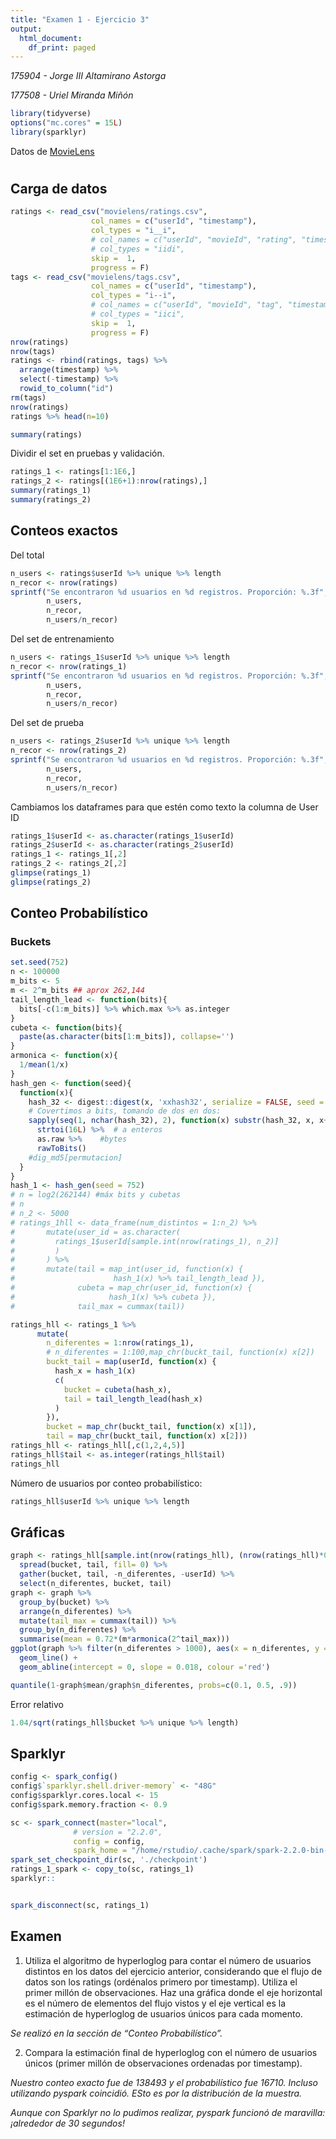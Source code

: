 ```yaml
---
title: "Examen 1 - Ejercicio 3"
output:
  html_document:
    df_print: paged
---
```


_175904 - Jorge III Altamirano Astorga_

_177508 - Uriel Miranda Miñón_

```r
library(tidyverse)
options("mc.cores" = 15L)
library(sparklyr)
```


Datos de [MovieLens](http://movielens.org/)

# {.tabset}

## Carga de datos


```r
ratings <- read_csv("movielens/ratings.csv", 
                  col_names = c("userId", "timestamp"),
                  col_types = "i__i", 
                  # col_names = c("userId", "movieId", "rating", "timestamp"),
                  # col_types = "iidi",
                  skip =  1,
                  progress = F) 
tags <- read_csv("movielens/tags.csv", 
                  col_names = c("userId", "timestamp"),
                  col_types = "i--i", 
                  # col_names = c("userId", "movieId", "tag", "timestamp"),
                  # col_types = "iici",
                  skip =  1,
                  progress = F) 
nrow(ratings)
nrow(tags)
ratings <- rbind(ratings, tags) %>% 
  arrange(timestamp) %>%
  select(-timestamp) %>%
  rowid_to_column("id")
rm(tags)
nrow(ratings)
ratings %>% head(n=10)
```

```r
summary(ratings)
```

Dividir el set en pruebas y validación.

```r
ratings_1 <- ratings[1:1E6,]
ratings_2 <- ratings[(1E6+1):nrow(ratings),]
summary(ratings_1)
summary(ratings_2)
```

## Conteos exactos

Del total

```r
n_users <- ratings$userId %>% unique %>% length
n_recor <- nrow(ratings)
sprintf("Se encontraron %d usuarios en %d registros. Proporción: %.3f",
        n_users,
        n_recor,
        n_users/n_recor)
```

Del set de entrenamiento

```r
n_users <- ratings_1$userId %>% unique %>% length
n_recor <- nrow(ratings_1)
sprintf("Se encontraron %d usuarios en %d registros. Proporción: %.3f",
        n_users,
        n_recor,
        n_users/n_recor)
```

Del set de prueba

```r
n_users <- ratings_2$userId %>% unique %>% length
n_recor <- nrow(ratings_2)
sprintf("Se encontraron %d usuarios en %d registros. Proporción: %.3f",
        n_users,
        n_recor,
        n_users/n_recor)
```

Cambiamos los dataframes para que estén como texto la columna de User ID

```r
ratings_1$userId <- as.character(ratings_1$userId)
ratings_2$userId <- as.character(ratings_2$userId)
ratings_1 <- ratings_1[,2]
ratings_2 <- ratings_2[,2]
glimpse(ratings_1)
glimpse(ratings_2)
```


## Conteo Probabilístico

### Buckets

```r
set.seed(752)
n <- 100000
m_bits <- 5
m <- 2^m_bits ## aprox 262,144
tail_length_lead <- function(bits){
  bits[-c(1:m_bits)] %>% which.max %>% as.integer
}
cubeta <- function(bits){
  paste(as.character(bits[1:m_bits]), collapse='')
}
armonica <- function(x){
  1/mean(1/x)
}
hash_gen <- function(seed){
  function(x){
    hash_32 <- digest::digest(x, 'xxhash32', serialize = FALSE, seed = seed) 
    # Covertimos a bits, tomando de dos en dos:
    sapply(seq(1, nchar(hash_32), 2), function(x) substr(hash_32, x, x+1)) %>%
      strtoi(16L) %>%  # a enteros
      as.raw %>%    #bytes
      rawToBits()
    #dig_md5[permutacion]
  }
}
hash_1 <- hash_gen(seed = 752)
# n = log2(262144) #máx bits y cubetas
# n
# n_2 <- 5000
# ratings_1hll <- data_frame(num_distintos = 1:n_2) %>%
#       mutate(user_id = as.character(
#         ratings_1$userId[sample.int(nrow(ratings_1), n_2)]
#         )
#       ) %>%
#       mutate(tail = map_int(user_id, function(x) { 
#                      hash_1(x) %>% tail_length_lead }), 
#              cubeta = map_chr(user_id, function(x) { 
#                     hash_1(x) %>% cubeta }),
#              tail_max = cummax(tail))
```

```r
ratings_hll <- ratings_1 %>%
      mutate(
        n_diferentes = 1:nrow(ratings_1),
        # n_diferentes = 1:100,map_chr(buckt_tail, function(x) x[2])
        buckt_tail = map(userId, function(x) { 
          hash_x = hash_1(x)
          c(
            bucket = cubeta(hash_x),
            tail = tail_length_lead(hash_x)
          )
        }),
        bucket = map_chr(buckt_tail, function(x) x[1]),
        tail = map_chr(buckt_tail, function(x) x[2]))
ratings_hll <- ratings_hll[,c(1,2,4,5)]
ratings_hll$tail <- as.integer(ratings_hll$tail)
ratings_hll
```

Número de usuarios por conteo probabilístico:

```r
ratings_hll$userId %>% unique %>% length
```

## Gráficas

```r
graph <- ratings_hll[sample.int(nrow(ratings_hll), (nrow(ratings_hll)*0.1)),] %>%
  spread(bucket, tail, fill= 0) %>%
  gather(bucket, tail, -n_diferentes, -userId) %>%
  select(n_diferentes, bucket, tail)
graph <- graph %>% 
  group_by(bucket) %>%
  arrange(n_diferentes) %>%
  mutate(tail_max = cummax(tail)) %>%
  group_by(n_diferentes) %>%
  summarise(mean = 0.72*(m*armonica(2^tail_max)))
ggplot(graph %>% filter(n_diferentes > 1000), aes(x = n_diferentes, y = mean)) + 
  geom_line() +
  geom_abline(intercept = 0, slope = 0.018, colour ='red')
```

```r
quantile(1-graph$mean/graph$n_diferentes, probs=c(0.1, 0.5, .9))
```

Error relativo 

```r
1.04/sqrt(ratings_hll$bucket %>% unique %>% length)
```

## Sparklyr

```r
config <- spark_config()
config$`sparklyr.shell.driver-memory` <- "48G"
config$sparklyr.cores.local <- 15
config$spark.memory.fraction <- 0.9
```

```r
sc <- spark_connect(master="local",
              # version = "2.2.0",
              config = config,
              spark_home = "/home/rstudio/.cache/spark/spark-2.2.0-bin-hadoop2.7")
spark_set_checkpoint_dir(sc, './checkpoint')
ratings_1_spark <- copy_to(sc, ratings_1)
sparklyr::


spark_disconnect(sc, ratings_1)
```

## Examen


1. Utiliza el algoritmo de hyperloglog para contar el número de
usuarios distintos en los datos del ejercicio anterior, considerando que el flujo de datos son los ratings (ordénalos primero por timestamp). 
Utiliza el primer millón de observaciones.
Haz una gráfica donde el eje horizontal es el número de elementos del flujo vistos y el eje
vertical es la estimación de hyperloglog de usuarios únicos para cada momento.

_Se realizó en la sección de "Conteo Probabilístico"._

2. Compara la estimación final de hyperloglog con el número
de usuarios únicos (primer millón de observaciones ordenadas
por timestamp).

_Nuestro conteo exacto fue de 138493 y el probabilístico fue 16710. Incluso utilizando pyspark coincidió. ESto es por la distribución de la muestra._

_Aunque con Sparklyr no lo pudimos realizar, pyspark funcionó de maravilla: ¡alrededor de 30 segundos!_